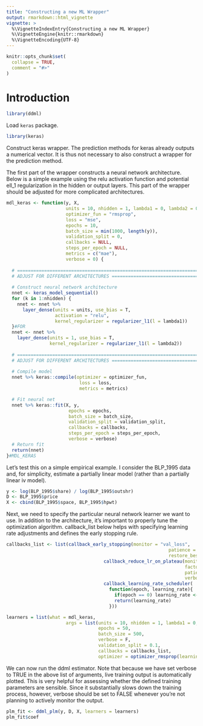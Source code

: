 ```yaml
---
title: "Constructing a new ML Wrapper"
output: rmarkdown::html_vignette
vignette: >
  %\VignetteIndexEntry{Constructing a new ML Wrapper}
  %\VignetteEngine{knitr::rmarkdown}
  %\VignetteEncoding{UTF-8}
---
```


```r
knitr::opts_chunk$set(
  collapse = TRUE,
  comment = "#>"
)
```

# Introduction


```r
library(ddml)
```

Load ``keras`` package.

```r
library(keras)
```

Construct keras wrapper. The prediction methods for keras already outputs a numerical vector. It is thus not necessary to also construct a wrapper for the prediction method.

The first part of the wrapper constructs a neural network architecture. Below is a simple
example using the relu activation function and potential ell_1 regularization in the hidden or output layers. This part of the wrapper should be adjusted for more complicated architectures.

```r
mdl_keras <- function(y, X,
                      units = 10, nhidden = 1, lambda1 = 0, lambda2 = 0,
                      optimizer_fun = "rmsprop",
                      loss = "mse",
                      epochs = 10,
                      batch_size = min(1000, length(y)),
                      validation_split = 0,
                      callbacks = NULL,
                      steps_per_epoch = NULL,
                      metrics = c("mae"),
                      verbose = 0) {
  
  # ============================================================================
  # ADJUST FOR DIFFERENT ARCHITECTURES =========================================
  
  # Construct neural network architecture
  nnet <- keras_model_sequential() 
  for (k in 1:nhidden) {
    nnet <- nnet %>%
      layer_dense(units = units, use_bias = T,
                  activation = "relu",
                  kernel_regularizer = regularizer_l1(l = lambda1)) 
  }#FOR
  nnet <- nnet %>% 
    layer_dense(units = 1, use_bias = T,
                kernel_regularizer = regularizer_l1(l = lambda2)) 
  
  # ============================================================================
  # ADJUST FOR DIFFERENT ARCHITECTURES =========================================
  
  # Compile model
  nnet %>% keras::compile(optimizer = optimizer_fun,
                           loss = loss,
                           metrics = metrics)

  # Fit neural net
  nnet %>% keras::fit(X, y,
                       epochs = epochs,
                       batch_size = batch_size,
                       validation_split = validation_split,
                       callbacks = callbacks,
                       steps_per_epoch = steps_per_epoch,
                       verbose = verbose)
  # Return fit
  return(nnet)
}#MDL_KERAS
```

Let's test this on a simple empirical example. I consider the BLP_1995 data and, for simplicity, estimate a partially linear model (rather than a partially linear iv model).

```r
y <- log(BLP_1995$share) / log(BLP_1995$outshr)
D <- BLP_1995$price
X <- cbind(BLP_1995$space, BLP_1995$hpwt)
```

Next, we need to specify the particular neural network learner we want to use. In addition to the architecture, it's important to properly tune the optimization algorithm. callback_list below helps with specifying learning rate adjustments and defines the early stopping rule.

```r

callbacks_list <- list(callback_early_stopping(monitor = "val_loss", 
                                                            patience = 15,
                                                            restore_best_weights = T),
                                    callback_reduce_lr_on_plateau(monitor = "val_loss",
                                                                  factor = 1/10,
                                                                  patience = 10,
                                                                  verbose = F),
                                    callback_learning_rate_scheduler(
                                      function(epoch, learning_rate){
                                        if(epoch == 0) learning_rate <- 0.1
                                        return(learning_rate)
                                      }))

learners = list(what = mdl_keras, 
                      args = list(units = 10, nhidden = 1, lambda1 = 0, lambda2 = 0,
                                  epochs = 50,
                                  batch_size = 500, 
                                  verbose = F,
                                  validation_split = 0.1,
                                  callbacks = callbacks_list,
                                  optimizer = optimizer_rmsprop(learning_rate = 0.1)))
```

We can now run the ddml estimator. Note that because we have set verbose to TRUE in the above list of arguments, live training output is automatically plotted. This is very helpful for assessing whether the defined training parameters are sensible. Since it substantially slows down the training process, however, verbose should be set to FALSE whenever you're not planning to actively monitor the output.


```r
plm_fit <- ddml_plm(y, D, X, learners = learners)
plm_fit$coef
```

